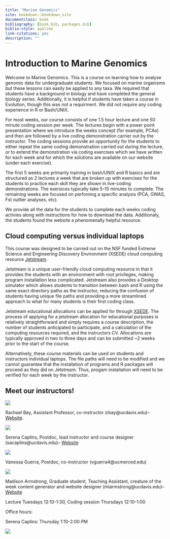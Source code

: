 ```yaml
--- 
title: "Marine Genomics"
site: bookdown::bookdown_site
documentclass: book
bibliography: [book.bib, packages.bib]
biblio-style: apalike
link-citations: yes
description: ""
---
```


# Introduction to Marine Genomics

Welcome to Marine Genomics. This is a course on learning how to analyse genomic data for undergraduate students. We focused on marine organisms but these lessons can easily be applied to any taxa. We required that students have a background in biology and have completed the general biology series. Additionally, it is helpful if students have taken a course in Evolution, though this was not a requirment. We did not require any coding experience in R or Bash/UNIX. 

For most weeks, our course consists of one 1.5 hour lecture and one 50 minute coding session per week. The lectures begin with a power point presentation where we introduce the weeks concept (for example, PCAs) and then are followed by a live coding demonstration carrier out by the instructor. The coding sessions provide an opportunity for the students to either repeat the same coding demonstration carried out during the lecture, or to extend the demonstration via coding exercises which we have written for each week and for which the solutions are available on our website (under each exercise). 

The first 5 weeks are primarily training in bash/UNIX and R basics and are structured as 2 lectures a week that are broken up with exercises for the students to practice each skill they are shown in live-coding demonstrations. The exersices typically take 5-15 minutes to complete. The remaining weeks are focused on perfoming a specific analysis (PCA, GWAS, Fst outlier analyses, etc). 

We provide all the data for the students to complete each weeks coding activies along with instructions for how to download the data. Additionaly, the students found the website a phenomenally helpful resource.

## Cloud computing versus individual laptops

This course was designed to be carried out on the NSF funded Extreme Science and Engineering Discovery Environment (XSEDE) cloud computing resource [Jetstream](https://portal.xsede.org/jetstream). 

Jetstream is a unique user-friendly cloud computing resource in that it provides the students with an environment with root privileges, making program installation less complicated. Jetstream also provides a Desktop simulator which allows students to transition between bash and R using the same exact directory paths as the instructor, reducing the confusion of students having unique file paths and providing a more streamlined approach to what for many students is their first coding class. 

Jetstream educational allocations can be applied for through [XSEDE](https://portal.xsede.org/jetstream#allocations:education). The process of applying for a jetstream allocation for educational purposes is relatively straightforward and simply requires a course description, the number of students anticipated to participate, and a calculation of the computing resources required, and the instructors CV. Allocations are typically approved in two to three days and can be submitted ~2 weeks prior to the start of the course.

Alternatively, these course materials can be used on students and instructors individual laptops. The file paths will need to be modified and we cannot guarantee that the installation of programs and R packages will proceed as they did on Jetstream. Thus, progam installation will need to be verified for each week by the instructor.


## Meet our instructors!

![](./figs/Rachael.jpg)

Rachael Bay, Assistant Professor, co-instructor (rbay@ucdavis.edu)-- [Website](https://baylab.github.io/).

![](./figs/Serena.jpg)

Serena Caplins, Postdoc, lead instructor and course designer (sacaplins@ucdavis.edu)-- [Website](https://serenacaplins.wordpress.com/)

![](./figs/Vanessa.jpg)

Vanessa Guerra, Postdoc, co-instructor (vguerra4@ucmerced.edu) 

![](./figs/Maddie2.jpg)

Madison Armstrong, Graduate student, Teaching Assistant, creature of the week content generator and website designer (mlarmstrong@ucdavis.edu)-- [Website](https://madisonarmstrong.me/)


Lecture Tuesdays 12:10-1:30, Coding session Thursdays 12:10-1:00

Office hours: 

Serena Caplins: Thursday 1:10-2:00 PM


![](./figs/urchins.jpg)


